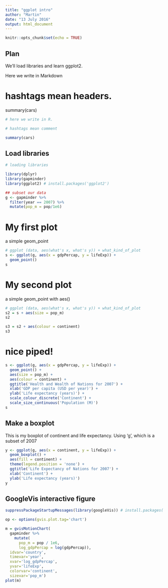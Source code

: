 ```yaml
---
title: "ggplot intro"
author: "Martin"
date: "13 July 2016"
output: html_document
---
```


```r
knitr::opts_chunk$set(echo = TRUE)
```

## Plan

We'll load libraries and learn ggplot2.

Here we write in Markdown 

# hashtags mean headers.

summary(cars)

```r
# here we write in R.

# hashtags mean comment

summary(cars)
```

## Load libraries
```r
# loading libraries

library(dplyr)
library(gapminder)
library(ggplot2) # install.packages('ggplot2')

## subset our data
g <- gapminder %>% 
  filter(year == 2007) %>% 
  mutate(pop_m = pop/1e6)

```

# My first plot
a simple geom_point
```r

# ggplot (data, aes(what's x, what's y)) + what_kind_of_plot
s <- ggplot(g, aes(x = gdpPercap, y = lifeExp)) +
  geom_point()
s
```

# My second plot
a simple geom_point with aes()
```r

# ggplot (data, aes(what's x, what's y)) + what_kind_of_plot
s2 = s + aes(size = pop_m)
s2

s3 = s2 + aes(colour = continent)
s3
```

# nice piped!

```r
s <- ggplot(g, aes(x = gdpPercap, y = lifeExp)) +
  geom_point() +
  aes(size = pop_m) +
  aes(colour = continent) +
  ggtitle('Health and Wealth of Nations for 2007') +
  xlab('GDP per capita (USD per year)') +
  ylab('Life expectancy (years)') +
  scale_colour_discrete('Continent') +
  scale_size_continuous('Population (M)')
s

```


## Make a boxplot
This is my boxplot of continent and life expectancy.
Using 'g', which is a subset of 2007

```r
y <- ggplot(g, aes(x = continent, y = lifeExp)) +
  geom_boxplot() +
  aes(fill = continent) +
  theme(legend.position = 'none') +
  ggtitle('Life Expectancy of Nations for 2007') +
  xlab('Continent') +
  ylab('Life expectancy (years)')
y
```

## GoogleVis interactive figure

```r

suppressPackageStartupMessages(library(googleVis)) # install.packages('googleVis')

op <- options(gvis.plot.tag='chart')

m = gvisMotionChart(
  gapminder %>%
    mutate(
      pop_m = pop / 1e6,
      log_gdpPercap = log(gdpPercap)), 
  idvar='country', 
  timevar='year', 
  xvar='log_gdpPercap', 
  yvar='lifeExp', 
  colorvar='continent',
  sizevar='pop_m')
plot(m)
```

